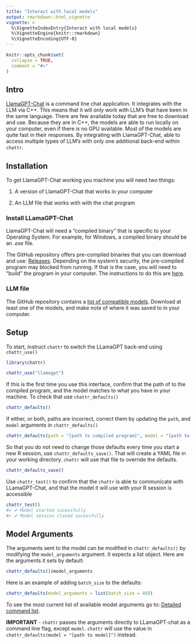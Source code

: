 ```yaml
---
title: "Interact with local models"
output: rmarkdown::html_vignette
vignette: >
  %\VignetteIndexEntry{Interact with local models}
  %\VignetteEngine{knitr::rmarkdown}
  %\VignetteEncoding{UTF-8}
---
```


```r
knitr::opts_chunk$set(
  collapse = TRUE,
  comment = "#>"
)
```


## Intro

[LlamaGPT-Chat](https://github.com/kuvaus/LlamaGPTJ-chat) is a command line chat 
application. It integrates with the LLM via C++. This means that it will only
work with LLM's that have been in the same language.  There are few available
today that are free to download and use. Because they are in C++, the models are 
able to run locally on your computer, even if there is no GPU available.  Most 
of the models are quite fast in their responses. By integrating with LlamaGPT-Chat, 
 able to access multiple types of LLM's with only one additional back-end
within `chattr`.

## Installation

To get LlamaGPT-Chat working you machine you will need two things:

1. A version of LlamaGPT-Chat that works in your computer

1. An LLM file that works with with the chat program

### Install LLamaGPT-Chat

LlamaGPT-Chat will need a "compiled binary" that is specific to your Operating
System.  For example, for Windows, a compiled binary should be an *.exe* file. 


The GitHub repository offers pre-compiled binaries that you can download and use: [Releases](https://github.com/kuvaus/LlamaGPTJ-chat/releases). Depending on the
system's security, the pre-compiled program may blocked from running. If that is
the case, you will need to "build" the program in your computer. The instructions
to do this are [here](https://github.com/kuvaus/LlamaGPTJ-chat#download).

### LLM file

The GitHub repository contains a [list of compatible models](https://github.com/kuvaus/LlamaGPTJ-chat#gpt-j-llama-and-mpt-models). 
Download at least one of the models, and make note of where it was saved to
in your computer. 


## Setup

To start, instruct `chattr` to switch the LLamaGPT back-end using `chattr_use()`

```r
library(chattr)

chattr_use("llamagpt")
```

If this is the first time you use this interface, confirm that the path of to 
the compiled program, and the model matches to what you have in your machine. 
To check that use `chattr_defaults()`

```r
chattr_defaults()
```

If either, or both, paths are incorrect, correct them by updating the `path`,
and `model` arguments in `chattr_defaults()`

```r
chattr_defaults(path = "[path to compiled program]", model = "[path to model]")
```

So that you do not need to change those defaults every time you start a new
R session, use `chattr_defaults_save()`. That will create a YAML file in your
working directory. `chattr` will use that file to override the defaults.

```r
chattr_defaults_save()
```

Use `chattr_test()` to confirm that the `chattr` is able to communicate with 
LLamaGPT-Chat, and that the model it will use with your R session is accessible

```r
chattr_test()
#> ✔ Model started sucessfully
#> ✔ Model session closed sucessfully
```

## Model Arguments

The arguments sent to the model can be modified in `chattr_defaults()` by modifying
the `model_arguments` argument. It expects a list object. Here are the arguments
it sets by default: 

```r
chattr_defaults()$model_arguments
```

Here is an example of adding `batch_size` to the defaults:

```r
chattr_defaults(model_arguments = list(batch_size = 40))
```

To see the most current list of available model arguments go to: 
[Detailed command list](https://github.com/kuvaus/LlamaGPTJ-chat#detailed-command-list).

**IMPORTANT** - `chattr` passes the arguments directly to LLamaGPT-chat as a 
command line flag, except `model`.  `chattr` will use the value in 
`chattr_defaults(model = "[path to model]")` instead. 

